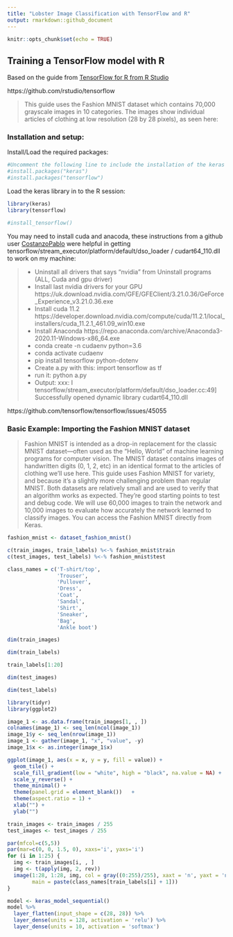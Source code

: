 ```yaml
---
title: "Lobster Image Classification with TensorFlow and R"
output: rmarkdown::github_document
---
```


```r
knitr::opts_chunk$set(echo = TRUE)
```

## Training a TensorFlow model with R

Based on the guide from [TensorFlow for R from R Studio ](https://tensorflow.rstudio.com/tutorials/beginners/basic-ml/tutorial_basic_classification/)

https://github.com/rstudio/tensorflow

>This guide uses the Fashion MNIST dataset which contains 70,000 grayscale images in 10 categories. The images show individual articles of clothing at low resolution (28 by 28 pixels), as seen here:


### Installation and setup:

Install/Load the required packages:
```r
#Uncomment the following line to include the installation of the keras package:
#install.packages("keras")
#install.packages("tensorflow")
```

Load the keras library in to the R session:
```r
library(keras)
library(tensorflow)
```

```r
#install_tensorflow()
```

You may need to install cuda and anacoda, these instructions from a github user [CostanzoPablo](https://github.com/CostanzoPablo) were helpful in getting tensorflow/stream_executor/platform/default/dso_loader / cudart64_110.dll to work on my machine:

>
- Uninstall all drivers that says "nvidia" from Uninstall programs (ALL, Cuda and gpu driver)
- Install last nvidia drivers for your GPU https://uk.download.nvidia.com/GFE/GFEClient/3.21.0.36/GeForce_Experience_v3.21.0.36.exe
- Install cuda 11.2 https://developer.download.nvidia.com/compute/cuda/11.2.1/local_installers/cuda_11.2.1_461.09_win10.exe
- Install Anaconda https://repo.anaconda.com/archive/Anaconda3-2020.11-Windows-x86_64.exe
- conda create -n cudaenv python=3.6
- conda activate cudaenv
- pip install tensorflow python-dotenv
- Create a.py with this: import tensorflow as tf
- run it: python a.py
- Output:
  xxx: I tensorflow/stream_executor/platform/default/dso_loader.cc:49] Successfully opened dynamic library cudart64_110.dll

https://github.com/tensorflow/tensorflow/issues/45055


### Basic Example: Importing the Fashion MNIST dataset
>Fashion MNIST is intended as a drop-in replacement for the classic MNIST dataset—often used as the “Hello, World” of machine learning programs for computer vision. The MNIST dataset contains images of handwritten digits (0, 1, 2, etc) in an identical format to the articles of clothing we’ll use here.
This guide uses Fashion MNIST for variety, and because it’s a slightly more challenging problem than regular MNIST. Both datasets are relatively small and are used to verify that an algorithm works as expected. They’re good starting points to test and debug code.
We will use 60,000 images to train the network and 10,000 images to evaluate how accurately the network learned to classify images. You can access the Fashion MNIST directly from Keras.

```r
fashion_mnist <- dataset_fashion_mnist()
```

```r
c(train_images, train_labels) %<-% fashion_mnist$train
c(test_images, test_labels) %<-% fashion_mnist$test
```

```r
class_names = c('T-shirt/top',
                'Trouser',
                'Pullover',
                'Dress',
                'Coat', 
                'Sandal',
                'Shirt',
                'Sneaker',
                'Bag',
                'Ankle boot')
```

```r
dim(train_images)
```
```r
dim(train_labels)
```

```r
train_labels[1:20]
```
```r
dim(test_images)
```

```r
dim(test_labels)
```

```r
library(tidyr)
library(ggplot2)
```

```r
image_1 <- as.data.frame(train_images[1, , ])
colnames(image_1) <- seq_len(ncol(image_1))
image_1$y <- seq_len(nrow(image_1))
image_1 <- gather(image_1, "x", "value", -y)
image_1$x <- as.integer(image_1$x)

ggplot(image_1, aes(x = x, y = y, fill = value)) +
  geom_tile() +
  scale_fill_gradient(low = "white", high = "black", na.value = NA) +
  scale_y_reverse() +
  theme_minimal() +
  theme(panel.grid = element_blank())   +
  theme(aspect.ratio = 1) +
  xlab("") +
  ylab("")
```

```r
train_images <- train_images / 255
test_images <- test_images / 255
```

```r
par(mfcol=c(5,5))
par(mar=c(0, 0, 1.5, 0), xaxs='i', yaxs='i')
for (i in 1:25) { 
  img <- train_images[i, , ]
  img <- t(apply(img, 2, rev)) 
  image(1:28, 1:28, img, col = gray((0:255)/255), xaxt = 'n', yaxt = 'n',
        main = paste(class_names[train_labels[i] + 1]))
}
```

```r
model <- keras_model_sequential()
model %>%
  layer_flatten(input_shape = c(28, 28)) %>%
  layer_dense(units = 128, activation = 'relu') %>%
  layer_dense(units = 10, activation = 'softmax')
```













